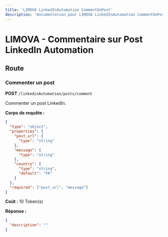 ```yaml
---
title: 'LIMOVA LinkedInAutomation CommentOnPost'
description: 'Documentation pour LIMOVA LinkedInAutomation CommentOnPost'
---
```


# LIMOVA - Commentaire sur Post LinkedIn Automation

## Route

### Commenter un post
**POST** `/linkedinAutomation/posts/comment`

Commenter un post LinkedIn.

**Corps de requête :**
```json
{
  "type": "object",
  "properties": {
    "post_url": {
      "type": "string"
    },
    "message": {
      "type": "string"
    },
    "country": {
      "type": "string",
      "default": "FR"
    }
  },
  "required": ["post_url", "message"]
}
```

**Coût :** 10 Token(s)

**Réponse :**
```json
{
  "description": ""
}
``` 
